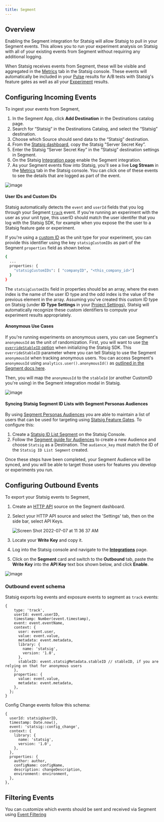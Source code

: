 ```yaml
---
title: Segment
---
```



## Overview

Enabling the Segment integration for Statsig will allow Statsig to pull in your Segment events. This allows you to run your experiment analysis on Statsig with all of your existing events from Segment without requiring any additional logging.

When Statsig receives events from Segment, these will be visible and aggregated in the [Metrics](/metrics) tab in the Statsig console. These events will automatically be included in your [Pulse](/pulse) results for A/B tests with Statsig's feature gates as well as all your [Experiment](/experiments-plus/monitor) results.

## Configuring Incoming Events

To ingest your events from Segment,

1. In the Segment App, click **Add Destination** in the Destinations catalog page.
2. Search for “Statsig” in the Destinations Catalog, and select the “Statsig” destination.
3. Choose which Source should send data to the “Statsig” destination.
4. From the [Statsig dashboard](https://console.statsig.com/api_keys), copy the Statsig "Server Secret Key”.
5. Enter the Statsig “Server Secret Key” in the “Statsig” destination settings in Segment.
6. On the Statsig [Integration page](https://console.statsig.com/integrations) enable the Segment integration.
7. As your Segment events flow into Statsig, you'll see a live **Log Stream** in the [Metrics](/metrics) tab in the Statsig console. You can click one of these events to see the details that are logged as part of the event.

![image](https://user-images.githubusercontent.com/1315028/150830169-17564060-816b-4c5c-ade9-10bf6274265a.png)

#### User IDs and Custom IDs

Statsig automatically detects the `event` and `userId` fields that you log through your Segment [`track`](https://segment.com/docs/connections/spec/track/) event. If you're running an experiment with the user as your unit type, this userID should match the user identifer that you log with the Statsig SDK, for example when you expose the the user to a Statsig feature gate or experiment.

If you're using a [custom ID](https://docs.statsig.com/guides/experiment-on-custom-id-types) as the unit type for your experiment, you can provide this identifier using the key `statsigCustomIDs` as part of the Segment `properties` field as shown below.

```bash title="JSON Body"
{
  ...
  properties: {
    "statsigCustomIDs": [ "companyID", "<this_company_id>"]
  }
}
```

The `statsigCustomIDs` field in properties should be an array, where the even index is the name of the user ID type and the odd index is the value of the previous element in the array. Assuming you've created this custom ID type on Statsig (under **ID Type Settings** in your [Project Settings](https://console.statsig.com/settings)), Statsig will automatically recognize these custom identifiers to compute your experiment results appropriately.

#### Anonymous Use Cases

If you're running experiments on anonymous users, you can use Segment's `anonymousId` as the unit of randomization. First, you will want to use [the `overrideStableID` option](https://docs.statsig.com/client/jsClientSDK#statsig-options) when initializing the Statsig SDK. This `overrideStableID` parameter where you can tell Statsig to use the Segment `anonymousId` when tracking anonymous users. You can access Segment's `anonymousId` using `analytics.user().anonymousId()` as [outlined in the Segment docs here](https://segment.com/docs/connections/sources/catalog/libraries/website/javascript/identity/). 

Then, you will map the `anonymousId` to the `stableId` (or another CustomID you're using) in the Segment integration modal in Statsig.

![image](https://user-images.githubusercontent.com/31516123/197004042-1747af2f-88e8-471d-a646-683ca6f7f6e0.png)

<StatsigEnvironmentFormat />

#### Syncing Statsig Segment ID Lists with Segment Personas Audiences

By using [Segment Personas Audiences](https://segment.com/docs/personas/audiences/) you are able to maintain a list of users that can be used for targeting using [Statsig Feature Gates](/feature-gates). To configure this:

1. Create a [Statsig ID List Segment](/segments/create-new) on the Statsig Console.
2. Follow the [Segment guide for Audiences](https://segment.com/docs/personas/audiences/) to create a new Audience and choose `Statsig` as a Destination. The `audience_key` must match the ID of the `Statsig ID List Segment` created.

Once these steps have been completed, your Segment Audience will be synced, and you will be able to target those users for features you develop or experiments you run.

## Configuring Outbound Events

To export your Statsig events to Segment,

1. Create an [HTTP API](https://segment.com/docs/connections/sources/catalog/libraries/server/http-api/) source on the Segment dashboard.
2. Select your HTTP API source and select the 'Settings' tab, then on the side bar, select API Keys.

   ![Screen Shot 2022-07-07 at 11 36 37 AM](https://user-images.githubusercontent.com/95646168/177846106-0b17fda2-bad7-47b2-9e75-4036b2075fed.png)

3. Locate your **Write Key** and copy it.
4. Log into the Statsig console and navigate to the [**Integrations**](https://console.statsig.com/integrations) page.
5. Click on the **Segment** card and switch to the **Outbound** tab, paste the **Write Key** into the **API Key** text box shown below, and click **Enable**.

![image](https://user-images.githubusercontent.com/1315028/150827399-333d9064-de1c-4f4e-bc33-51a46a83531d.png)

### Outbound event schema

Statsig exports log events and exposure events to segment as `track` events:

```
{
    type: 'track',
    userId: event.userID,
    timestamp: Number(event.timestamp),
    event: event.eventName,
    context: {
      user: event.user,
      value: event.value,
      metadata: event.metadata,
      library: {
        name: 'statsig',
        version: '1.0',
      },
      stableID: event.statsigMetadata.stableID // stableID, if you are relying on that for anonymous users
    },
    properties: {
      value: event.value,
      metadata: event.metadata,
    },
  };
}
```

Config Change events follow this schema:

```
{
  userId: statsigUserID,
  timestamp: Date.now(),
  event: 'statsig::config_change',
  context: {
    library: {
      name: 'statsig',
      version: '1.0',
    },
  },
  properties: {
    author: author,
    configName: configName,
    description: changeDescription,
    environment: environment,
  },
},
```

## Filtering Events

You can customize which events should be sent and received via Segment using [Event Filtering](/integrations/event_filtering)
